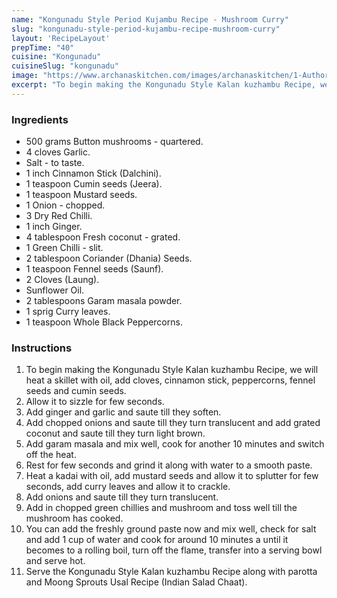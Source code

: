 ---
name: "Kongunadu Style Period Kujambu Recipe - Mushroom Curry"
slug: "kongunadu-style-period-kujambu-recipe-mushroom-curry"
layout: 'RecipeLayout'
prepTime: "40"
cuisine: "Kongunadu"
cuisineSlug: "kongunadu"
image: "https://www.archanaskitchen.com/images/archanaskitchen/1-Author/sibyl_sunitha/Kongunadu_Style_Kalan_kauzhambu_Recipe_Mushroom_Curry.jpg"
excerpt: "To begin making the Kongunadu Style Kalan kuzhambu Recipe, we will heat a skillet with oil, add cloves, cinnamon stick, peppercorns, fennel seeds and cumin seeds"
---

### Ingredients

- 500 grams Button mushrooms - quartered.
- 4 cloves Garlic.
- Salt - to taste.
- 1 inch Cinnamon Stick (Dalchini).
- 1 teaspoon Cumin seeds (Jeera).
- 1 teaspoon Mustard seeds.
- 1 Onion - chopped.
- 3 Dry Red Chilli.
- 1 inch Ginger.
- 4 tablespoon Fresh coconut - grated.
- 1 Green Chilli - slit.
- 2 tablespoon Coriander (Dhania) Seeds.
- 1 teaspoon Fennel seeds (Saunf).
- 2 Cloves (Laung).
- Sunflower Oil.
- 2 tablespoons Garam masala powder.
- 1 sprig Curry leaves.
- 1 teaspoon Whole Black Peppercorns.

### Instructions

1. To begin making the Kongunadu Style Kalan kuzhambu Recipe, we will heat a skillet with oil, add cloves, cinnamon stick, peppercorns, fennel seeds and cumin seeds.
1. Allow it to sizzle for few seconds.
1. Add ginger and garlic and saute till they soften.
1. Add chopped onions and saute till they turn translucent and add grated coconut and saute till they turn light brown.
1. Add garam masala and mix well, cook for another 10 minutes and switch off the heat.
1. Rest for few seconds and grind it along with water to a smooth paste.
1. Heat a kadai with oil, add mustard seeds and allow it to splutter for few seconds, add curry leaves and allow it to crackle.
1. Add onions and saute till they turn translucent.
1. Add in chopped green chillies and mushroom and toss well till the mushroom has cooked.
1. You can add the freshly ground paste now and mix well, check for salt and add 1 cup of water and cook for around 10 minutes a until it becomes to a rolling boil, turn off the flame, transfer into a serving bowl and serve hot.
1. Serve the Kongunadu Style Kalan kuzhambu Recipe along with parotta and Moong Sprouts Usal Recipe (Indian Salad Chaat).
